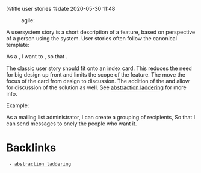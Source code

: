 %title user stories
%date 2020-05-30 11:48

:agile:

A usersystem  story is a short description of a feature, based on perspective of a person
using the system. User stories often follow the canonical template:

As a <type of user>, I want to <do a thing>, so that <some reason>.

The classic user story should fit onto an index card. This reduces the need for big design
up front and limits the scope of the feature. The move the focus of the card from design
to discussion. The addition of the <do a thing> and <some reason> allow for discussion of 
the solution as well. See [[78|abstraction laddering]] for more info.

Example:

As a mailing list administrator, 
I can create a grouping of recipients,
So that I can send messages to onely the people who want it.


= Backlinks =
  - [[78|abstraction laddering]]
